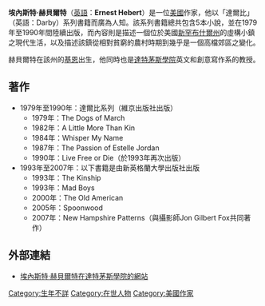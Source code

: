 '''埃內斯特·赫貝爾特'''（[[英語|英語]]：'''Ernest Hebert'''）是一位[[美國|美國]]作家，他以「達爾比」（英語：Darby）系列書籍而廣為人知。該系列書籍總共包含5本小說，並在1979年至1990年間陸續出版，而內容則是描述一個位於美國[[新罕布什爾州|新罕布什爾州]]的虛構小鎮之現代生活，以及描述該鎮從相對貧窮的農村時期到幾乎是一個高檔郊區之變化。

赫貝爾特在該州的[[基恩_(新罕布殊爾州)|基恩]]出生，他同時也是[[達特茅斯學院|達特茅斯學院]]英文和創意寫作系的教授。

==著作==
*1979年至1990年：達爾比系列（維京出版社出版）
**1979年：The Dogs of March
**1982年：A Little More Than Kin
**1984年：Whisper My Name
**1987年：The Passion of Estelle Jordan
**1990年：Live Free or Die（於1993年再次出版）
*1993年至2007年：以下書籍是由新英格蘭大學出版社出版
**1993年：The Kinship
**1993年：Mad Boys
**2000年：The Old American
**2005年：Spoonwood
**2007年：New Hampshire Patterns（與攝影師Jon Gilbert Fox共同著作）

==外部連結==
*[http://dfd.dartmouth.edu/profiles/15 埃內斯特·赫貝爾特在達特茅斯學院的網站]{{dead link|date=2017年12月 |bot=InternetArchiveBot |fix-attempted=yes }}

[[Category:生年不詳|Category:生年不詳]]
[[Category:在世人物|Category:在世人物]]
[[Category:美國作家|Category:美國作家]]

{{US-writer-stub}}